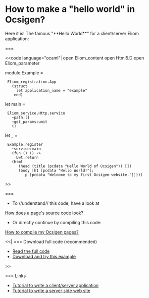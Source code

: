=How to make a "hello world" in Ocsigen?=

Here it is! The famous "**Hello World**" for a client/server Eliom application:

===

<<code language="ocaml"|
open Eliom_content
open Html5.D
open Eliom_parameter

module Example =
  Eliom_registration.App
    (struct
      let application_name = "example"
     end)

let main =
  Eliom_service.Http.service
    ~path:[]
    ~get_params:unit
    ()

let _ =

  Example.register
    ~service:main
    (fun () () ->
      Lwt.return
	(html
	   (head (title (pcdata "Hello World of Ocsigen")) [])
	   (body [h1 [pcdata "Hello World!"];
		  p [pcdata "Welcome to my first Ocsigen website."]])))

>>

===

* To //understand// this code, have a look at
[[wiki:manual/how-does-a-page-s-source-code-look|How does a page's source code look?]]
* Or directly continue by compiling this code:
[[wiki:manual/how-to-compile-my-ocsigen-pages|How to compile my Ocsigen pages?]]


<<|
=== Download full code (recommended)

* [[https://github.com/db0company/Ocsigen-Quick-Howto/blob/master/page/example.eliom|Read the full code]]
* [[https://github.com/db0company/Ocsigen-Quick-Howto|Download and try this example]]
>>

=== Links

* [[wiki:manual/application|Tutorial to write a client/server application]]
* [[wiki:manual/interaction|Tutorial to write a server side web site]]
